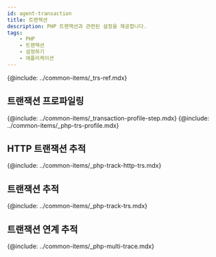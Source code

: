 ```yaml
---
id: agent-transaction
title: 트랜잭션
description: PHP 트랜잭션과 관련된 설정을 제공합니다.
tags:
    - PHP
    - 트랜잭션
    - 설정하기
    - 애플리케이션
---
```

 
{@include: ../common-items/_trs-ref.mdx} 

## 트랜잭션 프로파일링

{@include: ../common-items/_transaction-profile-step.mdx}
{@include: ../common-items/_php-trs-profile.mdx}

<!-- 추가 필요 -->
## HTTP 트랜잭션 추적

{@include: ../common-items/_php-track-http-trs.mdx}

## 트랜잭션 추적

{@include: ../common-items/_php-track-trs.mdx}


## 트랜잭션 연계 추적

{@include: ../common-items/_php-multi-trace.mdx}
